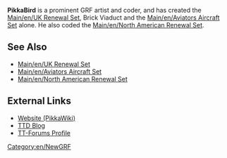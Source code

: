'''PikkaBird''' is a prominent GRF artist and coder, and has created the [[Main/en/UK Renewal Set]], Brick Viaduct and the [[Main/en/Aviators Aircraft Set]] alone. He also coded the [[Main/en/North American Renewal Set]].

==See Also==
*[[Main/en/UK Renewal Set]]
*[[Main/en/Aviators Aircraft Set]]
*[[Main/en/North American Renewal Set]]

==External Links==
*[http://users.tt-forums.net/pikka/wiki/index.php/Main_Page Website (PikkaWiki)]
*[http://pikkabird.livejournal.com TTD Blog]
*[http://www.tt-forums.net/memberlist.php?mode=viewprofile&u=4270 TT-Forums Profile]

[[Category:en/NewGRF]]
